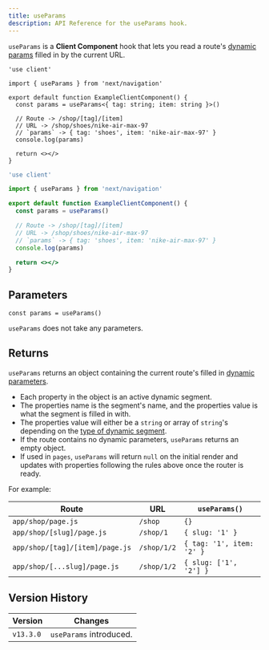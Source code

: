 ```yaml
---
title: useParams
description: API Reference for the useParams hook.
---
```


`useParams` is a **Client Component** hook that lets you read a route's [dynamic params](/docs/app/building-your-application/routing/dynamic-routes) filled in by the current URL.

```tsx filename="app/example-client-component.tsx" switcher
'use client'

import { useParams } from 'next/navigation'

export default function ExampleClientComponent() {
  const params = useParams<{ tag: string; item: string }>()

  // Route -> /shop/[tag]/[item]
  // URL -> /shop/shoes/nike-air-max-97
  // `params` -> { tag: 'shoes', item: 'nike-air-max-97' }
  console.log(params)

  return <></>
}
```

```jsx filename="app/example-client-component.js" switcher
'use client'

import { useParams } from 'next/navigation'

export default function ExampleClientComponent() {
  const params = useParams()

  // Route -> /shop/[tag]/[item]
  // URL -> /shop/shoes/nike-air-max-97
  // `params` -> { tag: 'shoes', item: 'nike-air-max-97' }
  console.log(params)

  return <></>
}
```

## Parameters

```tsx
const params = useParams()
```

`useParams` does not take any parameters.

## Returns

`useParams` returns an object containing the current route's filled in [dynamic parameters](/docs/app/building-your-application/routing/dynamic-routes).

- Each property in the object is an active dynamic segment.
- The properties name is the segment's name, and the properties value is what the segment is filled in with.
- The properties value will either be a `string` or array of `string`'s depending on the [type of dynamic segment](/docs/app/building-your-application/routing/dynamic-routes).
- If the route contains no dynamic parameters, `useParams` returns an empty object.
- If used in `pages`, `useParams` will return `null` on the initial render and updates with properties following the rules above once the router is ready.

For example:

| Route                           | URL         | `useParams()`             |
| ------------------------------- | ----------- | ------------------------- |
| `app/shop/page.js`              | `/shop`     | `{}`                      |
| `app/shop/[slug]/page.js`       | `/shop/1`   | `{ slug: '1' }`           |
| `app/shop/[tag]/[item]/page.js` | `/shop/1/2` | `{ tag: '1', item: '2' }` |
| `app/shop/[...slug]/page.js`    | `/shop/1/2` | `{ slug: ['1', '2'] }`    |

## Version History

| Version   | Changes                 |
| --------- | ----------------------- |
| `v13.3.0` | `useParams` introduced. |
